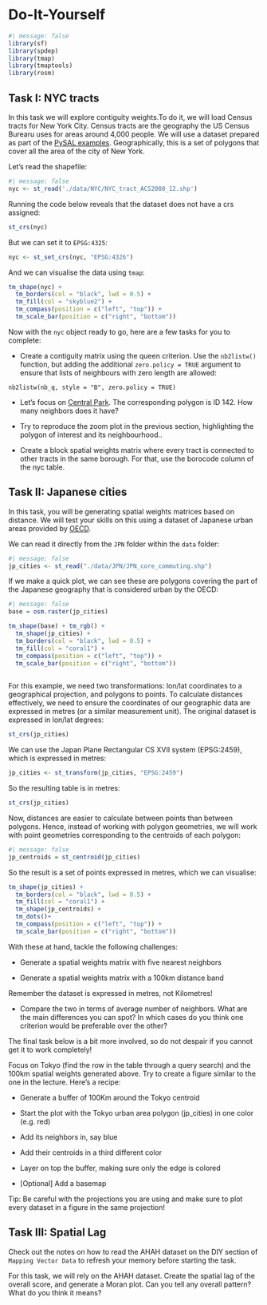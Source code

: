 # Do-It-Yourself {#sec-spatial-w-diy .unnumbered}

```r
#| message: false
library(sf)
library(spdep)
library(tmap)
library(tmaptools)
library(rosm)
```

## Task I: NYC tracts

In this task we will explore contiguity weights.To do it, we will load Census tracts for New York City. Census tracts are the geography the US Census Burearu uses for areas around 4,000 people. We will use a dataset prepared as part of the [PySAL examples](https://pysal.org/notebooks/lib/libpysal/Example_Datasets.html). Geographically, this is a set of polygons that cover all the area of the city of New York.

Let's read the shapefile:

```r
#| message: false
nyc <- st_read('./data/NYC/NYC_tract_ACS2008_12.shp')
```

Running the code below reveals that the dataset does not have a crs assigned:

```r
st_crs(nyc)
```

But we can set it to `EPSG:4325`:

```r
nyc <- st_set_crs(nyc, "EPSG:4326")
```

And we can visualise the data using `tmap`:

```r
tm_shape(nyc) +  
  tm_borders(col = "black", lwd = 0.5) +  
  tm_fill(col = "skyblue2") +
  tm_compass(position = c("left", "top")) + 
  tm_scale_bar(position = c("right", "bottom")) 
```

Now with the `nyc` object ready to go, here are a few tasks for you to complete:

-   Create a contiguity matrix using the queen criterion. Use the `nb2listw()` function, but adding the additional `zero.policy = TRUE` argument to ensure that lists of neighbours with zero length are allowed:

`nb2listw(nb_q, style = "B", zero.policy = TRUE)`

-   Let's focus on [Central Park](https://en.wikipedia.org/wiki/Central_Park). The corresponding polygon is ID 142. How many neighbors does it have?

-   Try to reproduce the zoom plot in the previous section, highlighting the polygon of interest and its neighbourhood..

-   Create a block spatial weights matrix where every tract is connected to other tracts in the same borough. For that, use the borocode column of the nyc table.

## Task II: Japanese cities

In this task, you will be generating spatial weights matrices based on distance. We will test your skills on this using a dataset of Japanese urban areas provided by [OECD](https://www.oecd.org/cfe/regionaldevelopment/functional-urban-areas.htm).

We can read it directly from the `JPN` folder within the `data` folder:

```r
#| message: false
jp_cities <- st_read("./data/JPN/JPN_core_commuting.shp")
```

If we make a quick plot, we can see these are polygons covering the part of the Japanese geography that is considered urban by the OECD:

```r
#| message: false
base = osm.raster(jp_cities)

tm_shape(base) + tm_rgb() +
  tm_shape(jp_cities) +  
  tm_borders(col = "black", lwd = 0.5) +  
  tm_fill(col = "coral1") +
  tm_compass(position = c("left", "top")) + 
  tm_scale_bar(position = c("right", "bottom")) 
  
```

For this example, we need two transformations: lon/lat coordinates to a geographical projection, and polygons to points. To calculate distances effectively, we need to ensure the coordinates of our geographic data are expressed in metres (or a similar measurement unit). The original dataset is expressed in lon/lat degrees:

```r
st_crs(jp_cities)
```

We can use the Japan Plane Rectangular CS XVII system (EPSG:2459), which is expressed in metres:

```r
jp_cities <- st_transform(jp_cities, "EPSG:2459")
```

So the resulting table is in metres:

```r
st_crs(jp_cities)
```

Now, distances are easier to calculate between points than between polygons. Hence, instead of working with polygon geometries, we will work with point geometries corresponding to the centroids of each polygon:

```r
#| message: false
jp_centroids = st_centroid(jp_cities)
```

So the result is a set of points expressed in metres, which we can visualise:

```r

tm_shape(jp_cities) +  
  tm_borders(col = "black", lwd = 0.5) +  
  tm_fill(col = "coral1") +
  tm_shape(jp_centroids) +
  tm_dots()+
  tm_compass(position = c("left", "top")) + 
  tm_scale_bar(position = c("right", "bottom")) 

```

With these at hand, tackle the following challenges:

-   Generate a spatial weights matrix with five nearest neighbors

-   Generate a spatial weights matrix with a 100km distance band

::: callout-tip
Remember the dataset is expressed in metres, not Kilometres!
:::

-   Compare the two in terms of average number of neighbors. What are the main differences you can spot? In which cases do you think one criterion would be preferable over the other?

::: callout-warning
The final task below is a bit more involved, so do not despair if you cannot get it to work completely!
:::

Focus on Tokyo (find the row in the table through a query search) and the 100km spatial weights generated above. Try to create a figure similar to the one in the lecture. Here's a recipe:

-   Generate a buffer of 100Km around the Tokyo centroid

-   Start the plot with the Tokyo urban area polygon (jp_cities) in one color (e.g. red)

-   Add its neighbors in, say blue

-   Add their centroids in a third different color

-   Layer on top the buffer, making sure only the edge is colored

-   \[Optional\] Add a basemap

Tip: Be careful with the projections you are using and make sure to plot every dataset in a figure in the same projection!

## Task III: Spatial Lag

::: callout-important
Check out the notes on how to read the AHAH dataset on the DIY section of `Mapping Vector Data` to refresh your memory before starting the task.
:::

For this task, we will rely on the AHAH dataset. Create the spatial lag of the overall score, and generate a Moran plot. Can you tell any overall pattern? What do you think it means?
